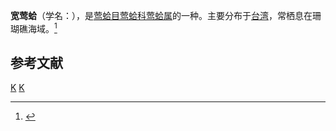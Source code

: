 {{Speciesbox
| taxon = Pteria lata''
| binomial_authority = (Gray, 1845)
| image = Naturalis Biodiversity Center - ZMA.MOLL.413619 - Pteria lata (Gray, 1845) - Pteriidae - Mollusc shell.jpeg
}}
'''宽莺蛤'''（学名：''{{lang|la|Pteria lata}}''），是[[莺蛤目|莺蛤目]][[莺蛤科|莺蛤科]][[莺蛤属|莺蛤属]]的一种。主要分布于[[台湾|台湾]]，常栖息在珊瑚礁海域。<ref>{{cite web|url=http://shell.sinica.edu.tw/chinese/shellbase_detail.php?science_no=3066|title=国际贝库：宽莺蛤|publisher=台湾贝类资料库|accessdate=2009-08-11}}</ref>

== 参考文献 ==
{{reflist}}
{{Taxonbar|from=Q14196079}}

[[Category:莺蛤属|K]]
[[Category:_1845年描述的动物|K]]